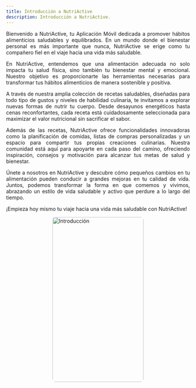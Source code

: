 ```yaml
---
title: Introducción a NutriActive
description: Introducción a NutriActive.
---
```



<p style="text-align: justify;">Bienvenido a NutriActive, tu Aplicación Móvil dedicada a promover hábitos alimenticios saludables y equilibrados. En un mundo donde el bienestar personal es más importante que nunca, NutriActive se erige como tu compañero fiel en el viaje hacia una vida más saludable.</p>

<p style="text-align: justify;">En NutriActive, entendemos que una alimentación adecuada no solo impacta tu salud física, sino también tu bienestar mental y emocional. Nuestro objetivo es proporcionarte las herramientas necesarias para transformar tus hábitos alimenticios de manera sostenible y positiva.</p>

<p style="text-align: justify;">A través de nuestra amplia colección de recetas saludables, diseñadas para todo tipo de gustos y niveles de habilidad culinaria, te invitamos a explorar nuevas formas de nutrir tu cuerpo. Desde desayunos energéticos hasta cenas reconfortantes, cada receta está cuidadosamente seleccionada para maximizar el valor nutricional sin sacrificar el sabor.</p>

<p style="text-align: justify;">Además de las recetas, NutriActive ofrece funcionalidades innovadoras como la planificación de comidas, listas de compras personalizadas y un espacio para compartir tus propias creaciones culinarias. Nuestra comunidad está aquí para apoyarte en cada paso del camino, ofreciendo inspiración, consejos y motivación para alcanzar tus metas de salud y bienestar.</p>

<p style="text-align: justify;">Únete a nosotros en NutriActive y descubre cómo pequeños cambios en tu alimentación pueden conducir a grandes mejoras en tu calidad de vida. Juntos, podemos transformar la forma en que comemos y vivimos, abrazando un estilo de vida saludable y activo que perdure a lo largo del tiempo.</p>

<p style="text-align: justify;">¡Empieza hoy mismo tu viaje hacia una vida más saludable con NutriActive!</p>

  <img
    src="/1.png"
    alt="Introducción"
    style="height: 450px; width: 250px; margin: 10px auto; display: block; border-radius: 8px;"
  />

